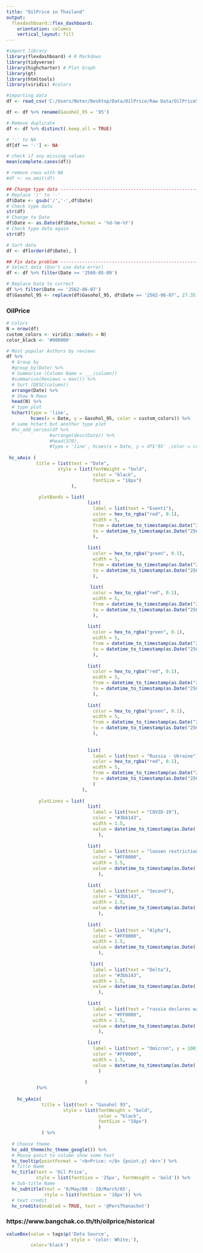 ---
title: "OilPrice in Thailand"
output: 
  flexdashboard::flex_dashboard:
    orientation: columns
    vertical_layout: fill
---

```{r setup, include=FALSE}
#import library
library(flexdashboard) # R Markdown
library(tidyverse) 
library(highcharter) # Plot Graph
library(gt)
library(htmltools) 
library(viridis) #colors
```

```{r,, results='hide'}
#importing data
df <- read_csv('C:/Users/Noter/Desktop/Data/OilPrice/Raw Data/OilPrice58_65.csv')

df <- df %>% rename(Gasohol_95 = '95')

# Remove duplicate
df <- df %>% distinct(.keep_all = TRUE)

# '-' to NA
df[df == '-'] <- NA

# check if any missing values
mean(complete.cases(df)) 

# remove rows with NA
#df <- na.omit(df) 

## Change type data ------------------------------------------------------------
# Replace '/' to '-'
df$Date <- gsub('/','-',df$Date)
# Check type data
str(df)
# Change to Date
df$Date <- as.Date(df$Date,format = '%d-%m-%Y')
# Check type data again
str(df)

# Sort data
df <- df[order(df$Date), ]

## Fix data problem ------------------------------------------------------------
# Select data (Don't use data error) 
df <- df %>% filter(Date >= '2560-05-09')

# Replace Data to correct
df %>% filter(Date == '2562-06-07')
df$Gasohol_95 <- replace(df$Gasohol_95, df$Date == '2562-06-07', 27.35)
```

### OilPrice {data-height=0}

```{r}
# Colors
N = nrow(df)
custom_colors <- viridis::mako(n = N)
color_black <- '#000000'

# Most popular Authors by reviews
df %>% 
  # Group by
  #group_by(Date) %>% 
  # Summarise (Column Name = ___(column))
  #summarise(Reviews = max()) %>%
  # Sort (DESC(column))
  arrange(Date) %>%
  # Show N Rows
  head(N) %>%
  # type plot
  hchart(type = 'line',
         hcaes(x = Date, y = Gasohol_95, color = custom_colors)) %>%
  # same hchart but another type plot
  #hc_add_series(df %>% 
                #arrange(desc(Date)) %>% 
                #head(370),
                #type = 'line', hcaes(x = Date, y = df$'95' ,color = color_black ))  %>% 
  
 hc_xAxis (
           title = list(text = "Date",
                   style = list(fontWeight = "bold",
                                color = "black",
                                fontSize = "18px")
                        ),
                        
            plotBands = list(
                              list(
                                label = list(text = "Event1"),
                                color = hex_to_rgba("red", 0.1),
                                width = 5,
                                from = datetime_to_timestamp(as.Date("2561-10-03", tz = "UTC")),
                                to = datetime_to_timestamp(as.Date("2561-12-28", tz = "UTC"))
                                ),
              
                              list(
                                color = hex_to_rgba("green", 0.1),
                                width = 5,
                                from = datetime_to_timestamp(as.Date("2563-01-13", tz = "UTC")),
                                to = datetime_to_timestamp(as.Date("2563-04-30", tz = "UTC"))
                                ),
                              
                               list(
                                color = hex_to_rgba("red", 0.1),
                                width = 5,
                                from = datetime_to_timestamp(as.Date("2563-05-01", tz = "UTC")),
                                to = datetime_to_timestamp(as.Date("2563-06-01", tz = "UTC"))
                                ),
                              
                              list(
                                color = hex_to_rgba("green", 0.1),
                                width = 5,
                                from = datetime_to_timestamp(as.Date("2563-12-15", tz = "UTC")),
                                to = datetime_to_timestamp(as.Date("2564-01-15", tz = "UTC"))
                                ),
                              
                              list(
                                color = hex_to_rgba("red", 0.1),
                                width = 5,
                                from = datetime_to_timestamp(as.Date("2564-04-01", tz = "UTC")),
                                to = datetime_to_timestamp(as.Date("2564-05-01", tz = "UTC"))
                                ),
                              
                              list(
                                color = hex_to_rgba("green", 0.1),
                                width = 5,
                                from = datetime_to_timestamp(as.Date("2564-06-22", tz = "UTC")),
                                to = datetime_to_timestamp(as.Date("2564-07-22", tz = "UTC"))
                                ),
                            
                              
                              list(
                                label = list(text = "Russia - Ukraine"),
                                color = hex_to_rgba("red", 0.1),
                                width = 5,
                                from = datetime_to_timestamp(as.Date("2564-11-10", tz = "UTC")),
                                to = datetime_to_timestamp(as.Date("2565-03-10", tz = "UTC"))
                                )
                            ),
           
            plotLines = list(
                              list(
                                label = list(text = "COVID-19"),
                                color = "#3bb143",
                                width = 1.5,
                                value = datetime_to_timestamp(as.Date('2563-01-13', tz = 'UTC'))
                                  ),
              
                              list(
                                label = list(text = "loosen restrictions"),
                                color = "#FF0000",
                                width = 1.5,
                                value = datetime_to_timestamp(as.Date('2563-05-01', tz = 'UTC'))
                                  ),
                              
                              list(
                                label = list(text = "Second"),
                                color = "#3bb143",
                                width = 1.5,
                                value = datetime_to_timestamp(as.Date('2563-12-15', tz = 'UTC'))
                                  ),
                              
                              list(
                                label = list(text = "Alpha"),
                                color = "#FF0000",
                                width = 1.5,
                                value = datetime_to_timestamp(as.Date('2564-04-01', tz = 'UTC'))
                                  ),
                              
                               list(
                                label = list(text = "Delta"),
                                color = "#3bb143",
                                width = 1.5,
                                value = datetime_to_timestamp(as.Date('2564-06-22', tz = 'UTC'))
                                  ),
                              
                              list(
                                label = list(text = "russia declares war on ukraine", y = 150 ),
                                color = "#FF0000",
                                width = 1.5,
                                value = datetime_to_timestamp(as.Date('2565-02-24', tz = 'UTC'))
                                  ),
                              
                              list(
                                label = list(text = "Omicron", y = 100),
                                color = "#FF0000",
                                width = 1.5,
                                value = datetime_to_timestamp(as.Date('2564-12-20', tz = 'UTC'))
                                  )
                              
                             ) 
           )%>%
  
    hc_yAxis(
             title = list(text = "Gasohol 95",
                     style = list(fontWeight = "bold",
                                  color = "black",
                                  fontSize = "18px")
                                  )
             ) %>% 
  
  # Choose theme
  hc_add_theme(hc_theme_google()) %>% 
  # Mouse ponit to column show some text
  hc_tooltip(pointFormat = '<b>Price: </b> {point.y} <br>') %>% 
  # Title Name
  hc_title(text = 'Oil Price',
           style = list(fontSize = '25px', fontWeight = 'bold')) %>%
  # Sub-title Name
  hc_subtitle(text = '9/May/60 - 10/March/65',
              style = list(fontSize = '16px')) %>%
  # text credit
  hc_credits(enabled = TRUE, text = '@PersThanachot')
```

### <font size='3'>**https://www.bangchak.co.th/th/oilprice/historical**  </font> {data-height=0}

```{r}
valueBox(value = tags$p('Data Source', 
                        style = 'color: White;'), 
         color='black')
```

